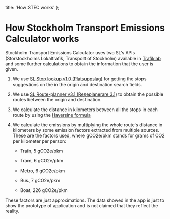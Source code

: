   title: 'How STEC works'
};

# How Stockholm Transport Emissions Calculator works

Stockholm Transport Emissions Calculator uses two SL's APIs (Storstockholms Lokaltrafik, Transport of Stockholm) available in [Trafiklab](https://www.trafiklab.se/) and some further calculations to obtain the information that the user is given.

1. We use [SL Stop lookup v1.0 (Platsuppslag)](https://www.trafiklab.se/api/trafiklab-apis/sl/stop-lookup/) for getting the stops suggestions on the in the origin and destination search fields.

2. We use [SL Route-planner v3.1 (Reseplanerare 3.1)](https://www.trafiklab.se/api/trafiklab-apis/sl/route-planner-31/) to obtain the possible routes between the origin and destination.

3. We calculate the distance in kilometers between all the stops in each route by using the [Haversine formula](https://en.wikipedia.org/wiki/Haversine_formula)

4. We calculate the emissions by multiplying the whole route's distance in kilometers by some emission factors extracted from multiple sources. These are the factors used, where gCO2e/pkm stands for grams of CO2 per kilometer per person:

   - Train, 5 gCO2e/pkm

   - Tram, 6 gCO2e/pkm

   - Metro, 6 gCO2e/pkm

   - Bus, 7 gCO2e/pkm

   - Boat, 226 gCO2e/pkm

These factors are just approximations. The data showed in the app is just to show the prototype of application and is not claimed that they reflect the reality.
